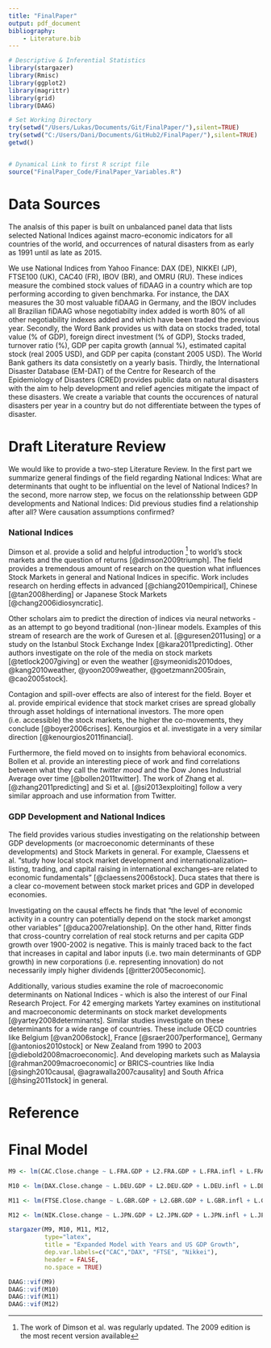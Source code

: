 ```yaml
---
title: "FinalPaper"
output: pdf_document
bibliography:
    - Literature.bib
---
```


\DeclareUnicodeCharacter{00A0}{ }

```r
# Descriptive & Inferential Statistics
library(stargazer)
library(Rmisc)
library(ggplot2)
library(magrittr)
library(grid)
library(DAAG)

# Set Working Directory
try(setwd("/Users/Lukas/Documents/Git/FinalPaper/"),silent=TRUE)
try(setwd("C:/Users/Dani/Documents/GitHub2/FinalPaper/"),silent=TRUE)
getwd()


# Dynamical Link to first R script file
source("FinalPaper_Code/FinalPaper_Variables.R")
```

# Data Sources

  The analsis of this paper is built on unbalanced panel data that lists selected National Indices against macro-economic indicators for all countries of the world, and occurrences of natural disasters from as early as 1991 until as late as 2015.

  We use National Indices from Yahoo Finance: DAX (DE), NIKKEI (JP), FTSE100 (UK), CAC40 (FR), IBOV (BR), and OMRU (RU). These indices measure the combined stock values of fiDAAG in a country which are top performing according to given benchmarka. For instance, the DAX measures the 30 most valuable fiDAAG in Germany, and the IBOV includes all Brazilian fiDAAG whose negotiabilty index added is worth 80% of all other negotiability indexes added and which have been traded the previous year. 
  Secondly, the Word Bank provides us with data on stocks traded, total value (% of GDP), foreign direct investment (% of GDP), Stocks traded, turnover ratio (%), GDP per capita growth (annual %), estimated capital stock (real 2005 USD), and GDP per capita (constant 2005 USD). The World Bank gathers its data consistetly on a yearly basis.
  Thirdly, the International Disaster Database (EM-DAT) of the Centre for Research of the Epidemiology of Disasters (CRED) provides public data on natural disasters with the aim to help development and relief agencies mitigate the impact of these disasters. We create a variable that counts the occurences of natural disasters per year in a country but do not differentiate between the types of disaster.

# Draft Literature Review

  We would like to provide a two-step Literature Review. In the first part we summarize general findings of the field regarding National Indices: What are determinants that ought to be influential on the level of National Indices?
In the second, more narrow step, we focus on the relationsship between GDP developments and National Indices: Did previous studies find a relationship after all? Were causation assumptions confirmed?

### National Indices

  Dimson et al. provide a solid and helpful introduction ^[The work of Dimson et al. was regularly updated. The 2009 edition is the most recent version available] to world's stock markets and the question of returns [@dimson2009triumph]. 
The field provides a tremendous amount of research on the question what influences Stock Markets in general and National Indices in specific. Work includes research on herding effects in advanced [@chiang2010empirical], Chinese [@tan2008herding] or Japanese Stock Markets [@chang2006idiosyncratic]. 

Other scholars aim to predict the direction of indices via neural networks - as an attempt to go beyond traditional (non-)linear models. Examples of this stream of research are the work of Guresen et al. [@guresen2011using] or a study on the Istanbul Stock Exchange Index [@kara2011predicting]. Other authors investigate on the role of the media on stock markets [@tetlock2007giving] or even the weather [@symeonidis2010does, @kang2010weather, @yoon2009weather, @goetzmann2005rain, @cao2005stock].

  Contagion and spill-over effects are also of interest for the field. Boyer et al. provide empirical evidence that stock market crises are spread globally through asset holdings of international investors. The more open (i.e. accessible) the stock markets, the higher the co-movements, they conclude [@boyer2006crises]. Kenourgios et al. investigate in a very similar direction [@kenourgios2011financial]. 

Furthermore, the field moved on to insights from behavioral economics. Bollen et al. provide an interesting piece of work and find correlations between what they call the *twitter mood* and the Dow Jones Industrial Average over time [@bollen2011twitter]. The work of Zhang et al. [@zhang2011predicting] and Si et al. [@si2013exploiting] follow a very similar approach and use information from Twitter.

### GDP Development and National Indices

  The field provides various studies investigating on the relationship between GDP developments (or macroeconomic determinants of these developments) and Stock Markets in general. For example, Claessens et al. "study how local stock market development and internationalization–listing, trading, and capital raising in international exchanges–are related to economic fundamentals" [@claessens2006stock]. Duca states that there is a clear co-movement between stock market prices and GDP in developed economies. 
  
Investigating on the causal effects he finds that "the level of economic activity in a country can potentially depend on the stock market amongst other variables" [@duca2007relationship]. 
On the other hand, Ritter finds that cross-country correlation of real stock returns and per capita GDP growth over 1900-2002 is negative. This is mainly traced back to the fact that increases in capital and labor inputs (i.e. two main determinants of GDP growth) in new corporations (i.e. representing innovation) do not necessarily imply higher dividends [@ritter2005economic].

  Additionally, various studies examine the role of macroeconomic determinants on National Indices - which is also the interest of our Final Research Project. For 42 emerging markets Yartey examines on institutional and macroeconomic determinants on stock market developments [@yartey2008determinants]. Similar studies investigate on these determinants for a wide range of countries. These include OECD countries like Belgium [@van2006stock], France [@sraer2007performance], Germany [@antonios2010stock] or New Zealand from 1990 to 2003 [@diebold2008macroeconomic]. And developing markets such as Malaysia [@rahman2009macroeconomic] or BRICS-countries like India [@singh2010causal, @agrawalla2007causality] and South Africa [@hsing2011stock] in general. 

# Reference


# Final Model

```r
M9 <- lm(CAC.Close.change ~ L.FRA.GDP + L2.FRA.GDP + L.FRA.infl + L.FRA.prvconsm + L.ECB.dep.change  + L.WTI.dollar.change + L.USA.GDP + L2.USA.GDP + year, data = merge10)

M10 <- lm(DAX.Close.change ~ L.DEU.GDP + L2.DEU.GDP + L.DEU.infl + L.DEU.prvconsm + L.ECB.dep.change  + L.WTI.dollar.change + L.USA.GDP + L2.USA.GDP + year, data = merge10)

M11 <- lm(FTSE.Close.change ~ L.GBR.GDP + L2.GBR.GDP + L.GBR.infl + L.GBR.prvconsm + L.ECB.dep.change  + L.WTI.dollar.change + L.USA.GDP + L2.USA.GDP + year, data = merge10)

M12 <- lm(NIK.Close.change ~ L.JPN.GDP + L2.JPN.GDP + L.JPN.infl + L.JPN.prvconsm + L.ECB.dep.change  + L.WTI.dollar.change + L.USA.GDP + L2.USA.GDP + year, data = merge10)
```

```r
stargazer(M9, M10, M11, M12,
          type="latex",
          title = "Expanded Model with Years and US GDP Growth",
          dep.var.labels=c("CAC","DAX", "FTSE", "Nikkei"),
          header = FALSE,
          no.space = TRUE)
```

```r
DAAG::vif(M9)
DAAG::vif(M10)
DAAG::vif(M11)
DAAG::vif(M12)
```
